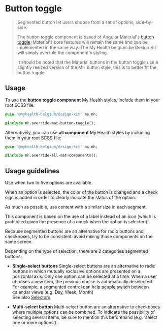 
<Meta title="Angular Components/Buttons (cta)/Toggle" />

# Button toggle

> Segmented button let users choose from a set of options, side-by-side.
>
> The button toggle component is based of Angular Material's [button toggle](https://material.angular.io/components/button-toggle). Material's core features will remain the same and can be implemented in the same way.
> The My Health belgium.be Design Kit will simply overrule the component's styling.
>
> It should be noted that the Material buttons in the button toggle use a slightly resized version of the MH button style, this is to better fit the button toggle.

## Usage

To use the **button toggle component** My Health styles, include them in your root SCSS file:

```css
@use '@myhealth-belgium/design-kit' as mh;

@include mh.override-mat-button-toggle();
```

Alternatively, you can use **all component** My Health styles by including them in your root SCSS file:

```css
@use '@myhealth-belgium/design-kit' as mh;

@include mh.override-all-mat-components();
```

## Usage guidelines

Use when two to five options are available.

When an option is selected, the color of the button is changed and a check sign is added in order to clearly indicate the status of the option.

As much as possible, use content with a similar size in each segment.

This component is based on the use of a label instead of an icon (which is prohibited given the presence of a check when the option is selected).

Because segmented buttons are an alternative for radio buttons and checkboxes, try to be consistent: avoid mixing those components on the same screen.

Depending on the type of selection, there are 2 categories segmented buttons:

- **Single-select buttons**
  Single-select buttons are an alternative to radio buttons in which mutually exclusive options are presented on a horizontal axis.
  Only one option can be selected at a time. When a user chooses a new item, the previous choice is automatically deselected.
  For example, a segmented control can help people switch between calendar views (e.g. Day, Week, Month)<br />
  See also <a href="/?path=/docs/angular-components-selectors--docs">Selectors</a>

- **Multi-select button**
  Multi-select button are an alternative to checkboxes where multiple options can be combined.
  To indicate the possibility of selecting several items, be sure to mention this beforehand (e.g. ‘select one or more options’).

